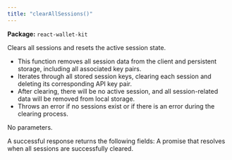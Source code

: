 ```yaml
---
title: "clearAllSessions()"
---
```



<p><strong>Package:</strong> <code>react-wallet-kit</code></p>

<H3Bordered text="Overview" />

Clears all sessions and resets the active session state.

<ul>
  <li>This function removes all session data from the client and persistent storage, including all associated key pairs.</li>
  <li>Iterates through all stored session keys, clearing each session and deleting its corresponding API key pair.</li>
  <li>After clearing, there will be no active session, and all session-related data will be removed from local storage.</li>
  <li>Throws an error if no sessions exist or if there is an error during the clearing process.</li>
</ul>

<H3Bordered text="Parameters" />

<p>No parameters.</p>

<H3Bordered text="Response" />
A successful response returns the following fields:

<ResponseField name="returns" type="void" required={true}>
  A promise that resolves when all sessions are successfully cleared.
</ResponseField>
